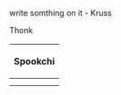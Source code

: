 write somthing on it - Kruss

{{High-Altitude Raid}} 
Thonk

{| class="mw-collapsible mw-collapsed wikitable" style="text-align: center;"
! colspan="2" |Spookchi
|-
|{{High-Altitude Raid}}
|-
|}